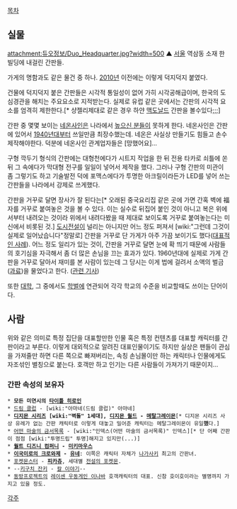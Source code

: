 [[목차]]
== 실물 ==
attachment:듀오정보/Duo_Headquarter.jpg?width=500
▲ [[서울특별시|서울]] 역삼동 소재 한 빌딩에 내걸린 간판들.

가게의 명함과도 같은 물건 중 하나. [[2010년]] 이전에는 이렇게 덕지덕지 붙였다.

건물에 덕지덕지 붙은 간판들은 시각적 통일성이 없어 가히 시각공해급이며, 한국의 도심경관을 해치는 주요요소로 지적받는다. 실제로 유럽 같은 곳에서는 간판의 시각적 요소를 엄격히 제한한다.[* 샹젤리제대로 같은 경우 하얀 [[맥도날드]] 간판을 볼수있다;;;]

간판 중 몇몇 보이는 [[네온사인]]은 나라에서 [[높으신 분들]]이 못하게 한다. 네온사인은 간판에 있어서 [[1940년대]]부터 쓰일만큼 최장수했는데. 네온은 사실상 만들기도 힘들고 손수 제작해야한다. 덕분에 네온사인 관계업자들은 [망했어요]...

구형 깍두기 형식의 간판에는 대형천에다가 시트지 작업을 한 뒤 전용 타카로 쇠틀에 쏜 뒤 그 속에다가 막대형 전구를 일일이 넣어서 제작을 했다. 그러나 구형 간판의 미관이 좀 그렇기도 하고 기술발전 덕에 포맥스에다가 투명한 아크릴이라든가 LED를 넣어 쓰는 간판들을 나라에서 강제로 쓰게했다. 

간판을 거꾸로 달면 장사가 잘 된다는[* 오래된 중국요리집 같은 곳에 가면 간혹 벽에 福자를 거꾸로 붙여놓은 것을 볼 수 있다. 이는 실수로 뒤집어 붙인 것이 아니고 복은 위에서부터 내려오는 것이라 위에서 내려다봤을 때 제대로 보이도록 거꾸로 붙여놓는다는 미신에서 비롯된 것.] [[도시전설]]이 널리는 아니지만 어느 정도 퍼져서 [wiki:"그런데 그것이 실제로 일어났습니다"정말로] 간판을 거꾸로 단 가게가 아주 가끔 보이기도 했다([http://www.todayhumor.co.kr/board/view.php?table=humordata&no=1585873&s_no=1585873&kind=search&search_table_name=humordata&page=1&keyfield=subject&keyword=%ED%83%80%EC%9E%84 대표적인 사례]). 어느 정도 일리가 있는 것이, 간판을 거꾸로 달면 눈에 확 띄기 때문에 사람들의 호기심을 자극해서 좀 더 많은 손님을 끄는 효과가 있다. 1960년대에 실제로 가게 간판을 거꾸로 달아서 재미를 본 사람이 있는데 그 당시는 이게 법에 걸려서 소액의 벌금([[과료]])을 물었다고 한다. ([http://newslibrary.naver.com/viewer/index.nhn?articleId=1961121600209103004&edtNo=2&printCount=1&publishDate=1961-12-16&officeId=00020&pageNo=3&printNo=12307&publishType=00010 관련 기사])

또한 [[대학]], 그 중에서도 [[학벌]]에 연관되어 각각 학교의 수준을 비교할때도 쓰이는 단어이다. 
== 사람 ==
위와 같은 의미로 특정 집단을 대표할만한 인물 혹은 특정 컨텐츠를 대표할 캐릭터를 간판이라고 부른다. 이렇게 대외적으로 알려진 대표인물이기도 하지만 실상은 팬들이 관심을 가져줄만 하면 다른 쪽으로 빠져버리는, 속칭 손님몰이만 하는 캐릭터나 인물에게도 자조섞인 별칭으로 붙는다. 호객만 하고 인기는 다른 사람들이 가져가기 때문이지...

=== 간판 속성의 보유자 ===
 * '''모든 미연시의 [[타이틀 히로인]]'''
 * [[드림 클럽]] - [wiki:"아마네(드림 클럽)" 아마네]
 * '''[[디지몬 시리즈]] [wiki:"벽돌" 1세대], [[디지몬 월드]] - [[메탈그레이몬]]'''[* 디지몬 시리즈 사상 유례가 없는 간판 캐릭터로 이렇게 대놓고 밀어준 캐릭터는 메탈그레이몬이 유일'''했'''다.]
 * [[어떤 마술의 금서목록]] - [wiki:"인덱스(어떤 마술의 금서목록)" 인덱스][* 단 어째 간판이 점점 [wiki:"투명드립" 투명]해지고 있지만(...)]
 * '''[[월트 디즈니 컴퍼니]] - [[미키마우스]]'''
 * '''[[이국미로의 크로와제]] - [[유네]]''': 이쪽은 캐릭터 자체가 [[나가사키]] 최고의 간판녀.
 * [[포켓몬스터]] - '''[[피카츄]]''', 세대별 [[전설의 포켓몬]].
 * --[[키구치 잔키]] - [[칼 이야기]]--
 * [[동방프로젝트]]의 [[레이센 우동게인 이나바]] 호객캐릭터의 대표. 신참 호이호이라는 별명까지 가지고 있을 정도.

[[각주]]
